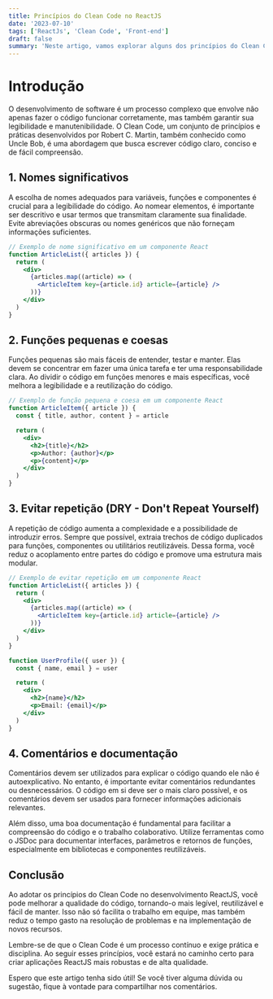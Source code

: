 ```yaml
---
title: Princípios do Clean Code no ReactJS
date: '2023-07-10'
tags: ['ReactJs', 'Clean Code', 'Front-end']
draft: false
summary: 'Neste artigo, vamos explorar alguns dos princípios do Clean Code e discutir como aplicá-los ao desenvolvimento de aplicações ReactJS.'
---
```


# Introdução

O desenvolvimento de software é um processo complexo que envolve não apenas fazer o código funcionar corretamente, mas também garantir sua legibilidade e manutenibilidade. O Clean Code, um conjunto de princípios e práticas desenvolvidos por Robert C. Martin, também conhecido como Uncle Bob, é uma abordagem que busca escrever código claro, conciso e de fácil compreensão.

## 1. Nomes significativos

A escolha de nomes adequados para variáveis, funções e componentes é crucial para a legibilidade do código. Ao nomear elementos, é importante ser descritivo e usar termos que transmitam claramente sua finalidade. Evite abreviações obscuras ou nomes genéricos que não forneçam informações suficientes.

```jsx
// Exemplo de nome significativo em um componente React
function ArticleList({ articles }) {
  return (
    <div>
      {articles.map((article) => (
        <ArticleItem key={article.id} article={article} />
      ))}
    </div>
  )
}
```

## 2. Funções pequenas e coesas

Funções pequenas são mais fáceis de entender, testar e manter. Elas devem se concentrar em fazer uma única tarefa e ter uma responsabilidade clara. Ao dividir o código em funções menores e mais específicas, você melhora a legibilidade e a reutilização do código.

```jsx
// Exemplo de função pequena e coesa em um componente React
function ArticleItem({ article }) {
  const { title, author, content } = article

  return (
    <div>
      <h2>{title}</h2>
      <p>Author: {author}</p>
      <p>{content}</p>
    </div>
  )
}
```

## 3. Evitar repetição (DRY - Don't Repeat Yourself)

A repetição de código aumenta a complexidade e a possibilidade de introduzir erros. Sempre que possível, extraia trechos de código duplicados para funções, componentes ou utilitários reutilizáveis. Dessa forma, você reduz o acoplamento entre partes do código e promove uma estrutura mais modular.

```jsx
// Exemplo de evitar repetição em um componente React
function ArticleList({ articles }) {
  return (
    <div>
      {articles.map((article) => (
        <ArticleItem key={article.id} article={article} />
      ))}
    </div>
  )
}

function UserProfile({ user }) {
  const { name, email } = user

  return (
    <div>
      <h2>{name}</h2>
      <p>Email: {email}</p>
    </div>
  )
}
```

## 4. Comentários e documentação

Comentários devem ser utilizados para explicar o código quando ele não é autoexplicativo. No entanto, é importante evitar comentários redundantes ou desnecessários. O código em si deve ser o mais claro possível, e os comentários devem ser usados para fornecer informações adicionais relevantes.

Além disso, uma boa documentação é fundamental para facilitar a compreensão do código e o trabalho colaborativo. Utilize ferramentas como o JSDoc para documentar interfaces, parâmetros e retornos de funções, especialmente em bibliotecas e componentes reutilizáveis.

## Conclusão

Ao adotar os princípios do Clean Code no desenvolvimento ReactJS, você pode melhorar a qualidade do código, tornando-o mais legível, reutilizável e fácil de manter. Isso não só facilita o trabalho em equipe, mas também reduz o tempo gasto na resolução de problemas e na implementação de novos recursos.

Lembre-se de que o Clean Code é um processo contínuo e exige prática e disciplina. Ao seguir esses princípios, você estará no caminho certo para criar aplicações ReactJS mais robustas e de alta qualidade.

Espero que este artigo tenha sido útil! Se você tiver alguma dúvida ou sugestão, fique à vontade para compartilhar nos comentários.

